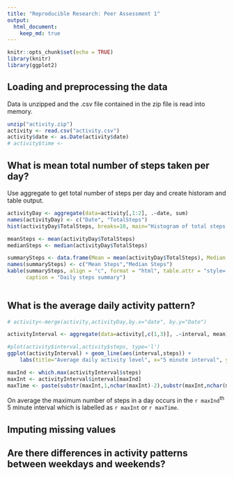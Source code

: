 ```yaml
---
title: "Reproducible Research: Peer Assessment 1"
output: 
  html_document:
    keep_md: true
---
```


```r
knitr::opts_chunk$set(echo = TRUE)
library(knitr)
library(ggplot2)
```

## Loading and preprocessing the data

Data is unzipped and the .csv file contained in the zip file is read into memory.

```r
unzip("activity.zip")
activity <- read.csv("activity.csv")
activity$date <- as.Date(activity$date)
# activity$time <- 
```

## What is mean total number of steps taken per day?

Use aggregate to get total number of steps per day and create historam and table output.

```r

activityDay <- aggregate(data=activity[,1:2], .~date, sum)
names(activityDay) <- c("Date", "TotalSteps")
hist(activityDay$TotalSteps, breaks=10, main="Histogram of total steps per day", xlab="Number of steps per day")

meanSteps <- mean(activityDay$TotalSteps)
medianSteps <- median(activityDay$TotalSteps)

summarySteps <- data.frame(Mean = mean(activityDay$TotalSteps), Median = median(activityDay$TotalSteps))
names(summarySteps) <- c("Mean Steps","Median Steps")
kable(summarySteps, align = "c", format = "html", table.attr = "style='width:40%;'",
      caption = "Daily steps summary")
       
```

## What is the average daily activity pattern?

```r

# activity<-merge(activity,activityDay,by.x="date", by.y="Date")

activityInterval <- aggregate(data=activity[,c(1,3)], .~interval, mean)

#plot(activity$interval,activity$steps, type='l')
ggplot(activityInterval) + geom_line(aes(interval,steps)) + 
    labs(title="Average daily activity level", x="5 minute interval", y="Average steps in interval")

maxInd <- which.max(activityInterval$steps)
maxInt <- activityInterval$interval[maxInd]
maxTime <- paste(substr(maxInt,1,nchar(maxInt)-2),substr(maxInt,nchar(maxInt)-1,nchar(maxInt)), sep=":")
```

On average the maximum number of steps in a day occurs in the `r maxInd`^th^ 5 minute interval which is labelled as `r maxInt` or `r maxTime`.

## Imputing missing values



## Are there differences in activity patterns between weekdays and weekends?
